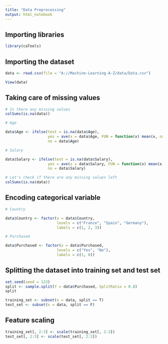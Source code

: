 ```yaml
---
title: "Data Preprocessing"
output: html_notebook
---
```


## Importing libraries

```r
library(caTools)
```

## Importing the dataset

```r
data <- read.csv(file = "A://Machine-Learning-A-Z/data/Data.csv")
```

```r
View(data)
```

## Taking care of missing values

```r
# Is there any missing values
colSums(is.na(data))
```

```r
# Age

data$Age <- ifelse(test = is.na(data$Age),
                   yes = ave(x = data$Age, FUN = function(x) mean(x, na.rm = T)),
                   no = data$Age)
```

```r
# Salary

data$Salary <- ifelse(test = is.na(data$Salary),
                   yes = ave(x = data$Salary, FUN = function(x) mean(x, na.rm = T)),
                   no = data$Salary)
```

```r
# Let's check if there are any missing values left
colSums(is.na(data))
```

## Encoding categorical variable

```r
# Country

data$Country <- factor(x = data$Country, 
                       levels = c("France", "Spain", "Germany"),
                       labels = c(1, 2, 3))
```

```r
# Purchased

data$Purchased <- factor(x = data$Purchased, 
                       levels = c("Yes", "No"),
                       labels = c(1, 0))
```

## Splitting the dataset into training set and test set

```r
set.seed(seed = 123)
split <- sample.split(Y = data$Purchased, SplitRatio = 0.8)
split
```

```r
training_set <- subset(x = data, split == T)
test_set <- subset(x = data, split == F)
```

## Feature scaling

```r
training_set[, 2:3] <- scale(training_set[, 2:3])
test_set[, 2:3] <- scale(test_set[, 2:3])
```

